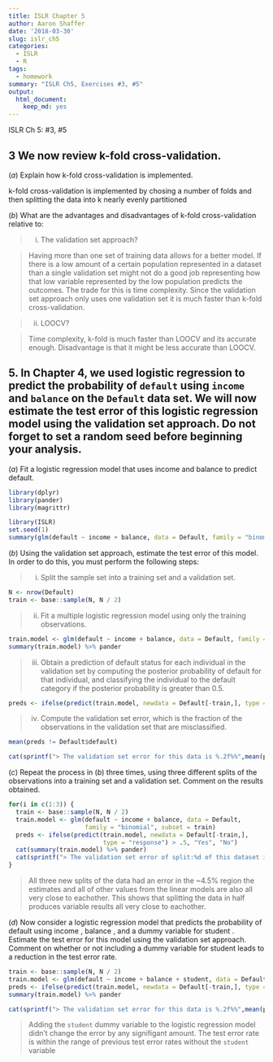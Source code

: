 ```yaml
---
title: ISLR Chapter 5
author: Aaron Shaffer
date: '2018-03-30'
slug: islr_ch5
categories:
  - ISLR
  - R
tags:
  - homework
summary: "ISLR Ch5, Exercises #3, #5"
output: 
  html_document: 
    keep_md: yes
---
```


ISLR Ch 5: #3, #5

## 3 We now review k-fold cross-validation.

$(a)$ Explain how k-fold cross-validation is implemented.

k-fold cross-validation is implemented by chosing a number of folds and then splitting the data into k nearly evenly partitioned 

$(b)$ What are the advantages and disadvantages of k-fold cross-validation relative to:

> i. The validation set approach?

> Having more than one set of training data allows for a better model.  If there is a low amount of a certain population represented in a dataset than a single validation set might not do a good job representing how that low variable represented by the low population predicts the outcomes.  The trade for this is time complexity.  Since the validation set approach only uses one validation set it is much faster than k-fold cross-validation.

> ii. LOOCV?

> Time complexity, k-fold is much faster than LOOCV and its accurate enough.  Disadvantage is that it might be less accurate than LOOCV.

## 5. In Chapter 4, we used logistic regression to predict the probability of `default` using `income` and `balance` on the `Default` data set. We will now estimate the test error of this logistic regression model using the validation set approach. Do not forget to set a random seed before beginning your analysis.

$(a)$ Fit a logistic regression model that uses income and balance to predict default.

```r
library(dplyr)
library(pander)
library(magrittr)
```

```r
library(ISLR)
set.seed(1)
summary(glm(default ~ income + balance, data = Default, family = "binomial"))$coefficient %>% pander
```

$(b)$ Using the validation set approach, estimate the test error of this model. In order to do this, you must perform the following steps:

> i. Split the sample set into a training set and a validation set.

```r
N <- nrow(Default)
train <- base::sample(N, N / 2)
```
> ii. Fit a multiple logistic regression model using only the training observations.

```r
train.model <- glm(default ~ income + balance, data = Default, family = "binomial", subset = train)
summary(train.model) %>% pander
```
> iii. Obtain a prediction of default status for each individual in the validation set by computing the posterior probability of default for that individual, and classifying the individual to the default category if the posterior probability is greater than 0.5.

```r
preds <- ifelse(predict(train.model, newdata = Default[-train,], type = "response") > .5, "Yes", "No")
```

> iv. Compute the validation set error, which is the fraction of the observations in the validation set that are misclassified.

```r
mean(preds != Default$default)
```
```r
cat(sprintf("> The validation set error for this data is %.2f%%",mean(preds != Default$default) * 100))
```

$(c)$ Repeat the process in $(b)$ three times, using three different splits of the observations into a training set and a validation set. Comment on the results obtained.

```r
for(i in c(1:3)) {
  train <- base::sample(N, N / 2)
  train.model <- glm(default ~ income + balance, data = Default, 
                     family = "binomial", subset = train)
  preds <- ifelse(predict(train.model, newdata = Default[-train,], 
                          type = "response") > .5, "Yes", "No")
  cat(summary(train.model) %>% pander)
  cat(sprintf("> The validation set error of split:%d of this dataset is %.2f%%\n\n",i,mean(preds != Default$default) * 100))
}
```

> All three new splits of the data had an error in the ~4.5% region the estimates and all of other values from the linear models are also all very close to eachother.  This shows that splitting the data in half produces variable results all very close to eachother.

$(d)$ Now consider a logistic regression model that predicts the probability of default using income , balance , and a dummy variable for student . Estimate the test error for this model using the validation set approach. Comment on whether or not including a dummy variable for student leads to a reduction in the test error rate.

```r
train <- base::sample(N, N / 2)
train.model <- glm(default ~ income + balance + student, data = Default, family = "binomial", subset = train)
preds <- ifelse(predict(train.model, newdata = Default[-train,], type = "response") > .5, "Yes", "No")
summary(train.model) %>% pander
```

```r
cat(sprintf("> The validation set error for this data is %.2f%%",mean(preds != Default$default) * 100))
```

> Adding the `student` dummy variable to the logistic regression model didn't change the error by any signifigant amount.  The test error rate is within the range of previous test error rates without the `student` variable 
